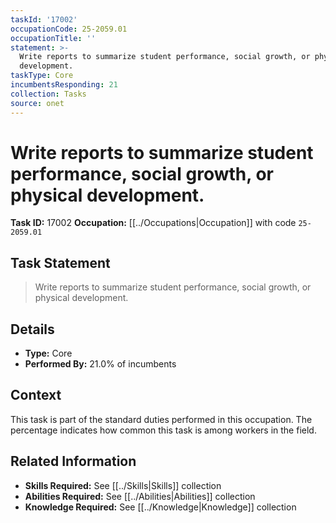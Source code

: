 ```yaml
---
taskId: '17002'
occupationCode: 25-2059.01
occupationTitle: ''
statement: >-
  Write reports to summarize student performance, social growth, or physical
  development.
taskType: Core
incumbentsResponding: 21
collection: Tasks
source: onet
---
```

# Write reports to summarize student performance, social growth, or physical development.

**Task ID:** 17002
**Occupation:** [[../Occupations|Occupation]] with code `25-2059.01`

## Task Statement

> Write reports to summarize student performance, social growth, or physical development.

## Details

- **Type:** Core
- **Performed By:** 21.0% of incumbents

## Context

This task is part of the standard duties performed in this occupation. The percentage indicates how common this task is among workers in the field.

## Related Information

- **Skills Required:** See [[../Skills|Skills]] collection
- **Abilities Required:** See [[../Abilities|Abilities]] collection
- **Knowledge Required:** See [[../Knowledge|Knowledge]] collection
